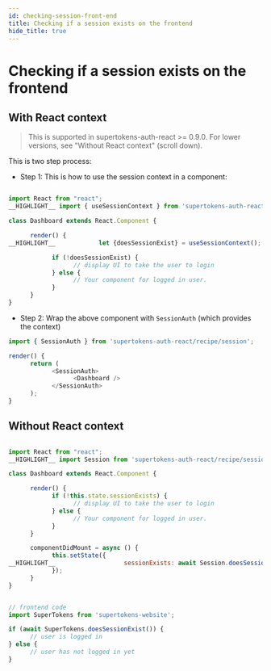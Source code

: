 ```yaml
---
id: checking-session-front-end
title: Checking if a session exists on the frontend
hide_title: true
---
```


# Checking if a session exists on the frontend

<!--DOCUSAURUS_CODE_TABS-->
<!--With ReactJS-->

## With React context

> This is supported in supertokens-auth-react >= 0.9.0. For lower versions, see "Without React context" (scroll down).

This is two step process:
- Step 1: This is how to use the session context in a component:
```js

import React from "react";
__HIGHLIGHT__ import { useSessionContext } from 'supertokens-auth-react/recipe/session'; __END_HIGHLIGHT__

class Dashboard extends React.Component {

      render() {
__HIGHLIGHT__            let {doesSessionExist} = useSessionContext(); __END_HIGHLIGHT__

            if (!doesSessionExist) {
                  // display UI to take the user to login
            } else {
                  // Your component for logged in user.
            }
      }
}
```

- Step 2: Wrap the above component with `SessionAuth` (which provides the context)

```js
import { SessionAuth } from 'supertokens-auth-react/recipe/session';

render() {
      return (
            <SessionAuth>
                  <Dashboard />
            </SessionAuth>
      );
}
```

## Without React context 
```js

import React from "react";
__HIGHLIGHT__ import Session from 'supertokens-auth-react/recipe/session'; __END_HIGHLIGHT__

class Dashboard extends React.Component {

      render() {
            if (!this.state.sessionExists) {
                  // display UI to take the user to login
            } else {
                  // Your component for logged in user.
            }
      }

      componentDidMount = async () {
            this.setState({
__HIGHLIGHT__                   sessionExists: await Session.doesSessionExist() __END_HIGHLIGHT__
            });
      }
}
```

<!--Plain JS-->
```js

// frontend code
import SuperTokens from 'supertokens-website';

if (await SuperTokens.doesSessionExist()) {
      // user is logged in
} else {
      // user has not logged in yet
}

```

<!--END_DOCUSAURUS_CODE_TABS-->

